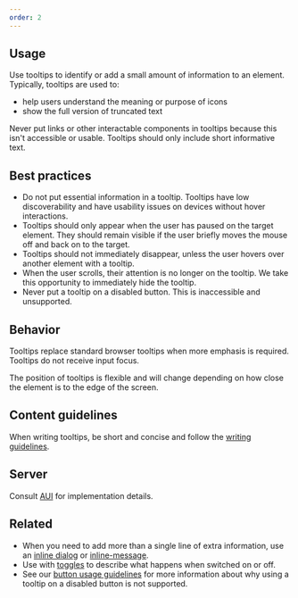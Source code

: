 ```yaml
---
order: 2
---
```


## Usage

Use tooltips to identify or add a small amount of information to an element. Typically, tooltips are used to:

- help users understand the meaning or purpose of icons
- show the full version of truncated text

Never put links or other interactable components in tooltips because this isn't accessible or usable. Tooltips should only include short informative text.

## Best practices

- Do not put essential information in a tooltip. Tooltips have low discoverability and have usability issues on devices without hover interactions.
- Tooltips should only appear when the user has paused on the target element. They should remain visible if the user briefly moves the mouse off and back on to the target.
- Tooltips should not immediately disappear, unless the user hovers over another element with a tooltip.
- When the user scrolls, their attention is no longer on the tooltip. We take this opportunity to immediately hide the tooltip.
- Never put a tooltip on a disabled button. This is inaccessible and unsupported. 

## Behavior

Tooltips replace standard browser tooltips when more emphasis is required. Tooltips do not receive input focus.

The position of tooltips is flexible and will change depending on how close the element is to the edge of the screen.

## Content guidelines

When writing tooltips, be short and concise and follow the [writing guidelines](/content/writing-style).

## Server

Consult [AUI](https://docs.atlassian.com/aui/latest/docs/tooltips.html) for implementation details.

## Related

- When you need to add more than a single line of extra information, use an [inline dialog](/components/inline-dialog) or [inline-message](/components/inline-message).
- Use with [toggles](/components/toggle) to describe what happens when switched on or off.
- See our [button usage guidelines](/components/button/usage#do-not-put-tooltips-on-disabled-buttons) for more information about why using a tooltip on a disabled button is not supported.
